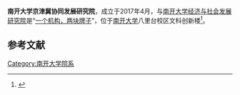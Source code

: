 '''南开大学京津冀协同发展研究院'''，成立于2017年4月，与[[南开大学经济与社会发展研究院|南开大学经济与社会发展研究院]]是“[[一个机构两块牌子|一个机构，两块牌子]]”，位于[[南开大学|南开大学]]八里台校区文科创新楼<ref>{{Cite web|url=http://news.nankai.edu.cn/nkyw/system/2017/04/06/000326454.shtml|title=南我校成立京津冀协同发展研究院|accessdate=2017-04-07|work=南开新闻网|archive-url=https://web.archive.org/web/20170407145842/http://news.nankai.edu.cn/nkyw/system/2017/04/06/000326454.shtml|archive-date=2017-04-07|dead-url=yes}}</ref>。

== 参考文献 ==
{{reflist}}

{{南开大学}}
[[Category:南开大学院系|Category:南开大学院系]]